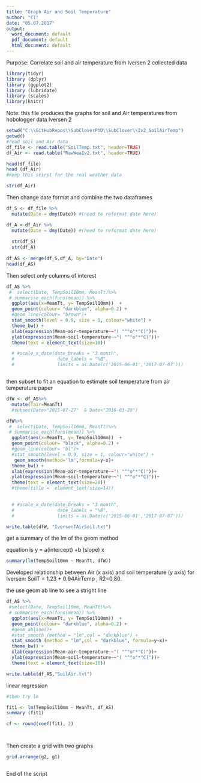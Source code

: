 ```yaml
---
title: "Graph Air and Soil Temperature"
author: "CT"
date: "05.07.2017"
output: 
  word_document: default
  pdf_document: default
  html_document: default
---
```

Purpose: Correlate soil and air temperature from Iversen 2 collected data 

```r
library(tidyr)
library (dplyr)
library (ggplot2)
library (lubridate)
library (scales)
library(knitr)
```

Note: this file produces the graphs for soil and Air temperatures from hobologger data Iversen 2

```r

setwd("C:\\GitHubRepos\\SubCloverPhD\\SubClover\\Iv2_SoilAirTemp")
getwd()
#read soil and Air data 
df_file <- read.table("SoilTemp.txt", header=TRUE)
df_Air <- read.table("RawWeaIv2.txt", header=TRUE)

head(df_file)
head (df_Air)
#keep this scirpt for the real weather data

str(df_Air)


```






Then change date format and combine the two dataframes 

```r

df_S <- df_file %>%
  mutate(Date = dmy(Date)) #(need to reformat date here)

df_A <-df_Air %>%
  mutate(Date = dmy(Date)) #(need to reformat date here)
  
  str(df_S)
  str(df_A)
  
df_AS <- merge(df_S,df_A, by="Date")
head(df_AS)

```



Then select only columns of interest 
 
```r

df_AS %>%
 #  select(Date, TempSoil10mm, MeanTt)%>%
 # summarise_each(funs(mean)) %>%
  ggplot(aes(x=MeanTt, y= TempSoil10mm))  +
  geom_point(colour= "darkblue", alpha=0.2) +
  #geom_line(colour= "brown")+
  stat_smooth(level = 0.9, size = 1, colour="white") + 
  theme_bw() +
  xlab(expression(Mean~air~temperature~~"( "^"o"*"C)"))+ 
  ylab(expression(Mean~soil~temperature~~"( "^"o"*"C)"))+
  theme(text = element_text(size=10))

  # #scale_x_date(date_breaks = "3 month", 
  #                date_labels = "%B",
  #                limits = as.Date(c('2015-06-01','2017-07-07')))



```

then subset to fit an equation to estimate soil temperature from air temperature  paper 

```r

dfW <- df_AS%>%
  mutate(Tair=MeanTt)
  #subset(Date>"2015-07-27"  & Date<"2016-03-20")

dfW%>%
 #  select(Date, TempSoil10mm, MeanTt)%>%
 # summarise_each(funs(mean)) %>%
  ggplot(aes(x=MeanTt, y= TempSoil10mm))  +
  geom_point(colour= "black", alpha=0.2) +
  #geom_line(colour= "bl")+
  #stat_smooth(level = 0.9, size = 1, colour="white") + 
   geom_smooth(method='lm',formula=y~x)+
  theme_bw() +
  xlab(expression(Mean~air~temperature~~"( "^"o"*"C)"))+ 
  ylab(expression(Mean~soil~temperature~~"( "^"o"*"C)"))+
  theme(text = element_text(size=20))
  #theme(title =  element_text(size=14))
  

  # #scale_x_date(date_breaks = "3 month", 
  #                date_labels = "%B",
  #                limits = as.Date(c('2015-06-01','2017-07-07')))

write.table(dfW, "IversenTAirSoil.txt")

```


get a summary of the lm of the geom method

equation is y = a(intercept) +b (slope) x
```r
summary(lm(TempSoil10mm ~ MeanTt, dfW))
```

Developed relationship between Air (x axis) and soil temperature (y axis) for Iversen: SoilT = 1.23 + 0.94AirTemp , R2=0.80.
 




the use geom ab line to see a stright line 


```r

df_AS %>%
 #select(Date, TempSoil10mm, MeanTt)%>%
 # summarise_each(funs(mean)) %>%
  ggplot(aes(x=MeanTt, y= TempSoil10mm))  +
  geom_point(colour= "darkblue", alpha=0.2) +
  #geom_abline()+
  #stat_smooth (method = "lm",col = "darkblue") +
  stat_smooth (method = "lm",col = "darkblue", formula=y~x)+
  theme_bw() +
  xlab(expression(Mean~air~temperature~~"( "^"o"*"C)"))+
  ylab(expression(Mean~soil~temperature~~"( "^"o"*"C)"))+
  theme(text = element_text(size=10))

write.table(df_AS,"SoilAir.txt")


```

linear regression  
```r


#then try lm 

fit1 <- lm(TempSoil10mm ~ MeanTt, df_AS)
summary (fit1)

cf <- round(coef(fit), 2)




```


Then create a grid with two graphs 

```r


grid.arrange(g2, g1)



```



End of the script 


